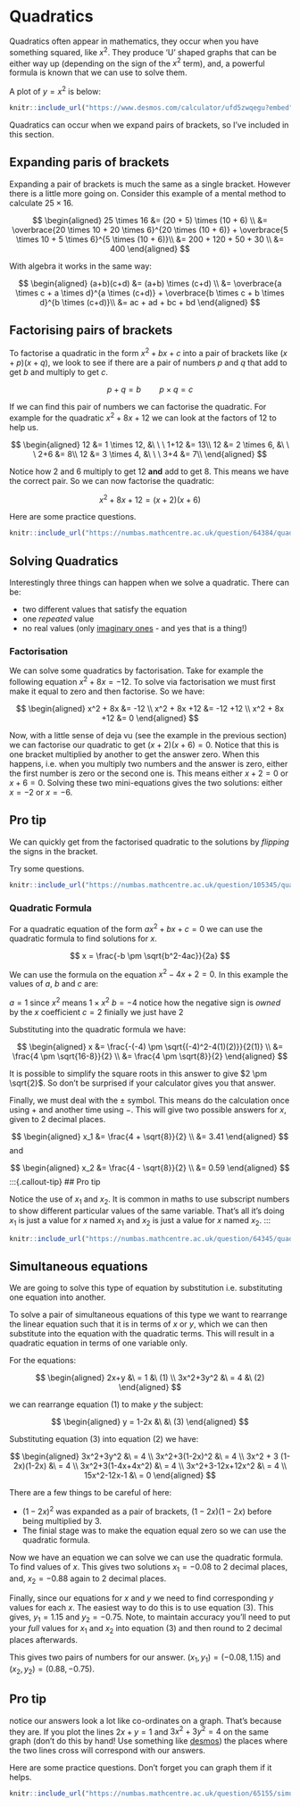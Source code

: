 # Quadratics

Quadratics often appear in mathematics, they occur when you have something squared, like $x^2$. They produce 'U' shaped graphs that can be either way up (depending on the sign of the $x^2$ term), and, a powerful formula is known that we can use to solve them.

A plot of $y=x^2$ is below:

```r
knitr::include_url("https://www.desmos.com/calculator/ufd5zwqegu?embed")
```

Quadratics can occur when we expand pairs of brackets, so I've included in this section.

## Expanding paris of brackets

Expanding a pair of brackets is much the same as a single bracket. However there is a little more going on. Consider this example of a mental method to calculate $25 \times 16$.

$$
\begin{aligned} 25 \times 16 &= (20 + 5) \times (10 + 6) \\
&= \overbrace{20 \times 10 + 20 \times 6}^{20 \times (10 + 6)} + \overbrace{5 \times 10 + 5 \times 6}^{5 \times (10 + 6)}\\
&= 200 + 120 + 50 + 30 \\
&= 400
\end{aligned}
$$

With algebra it works in the same way:

$$
\begin{aligned} (a+b)(c+d) &= (a+b) \times (c+d) \\
&= \overbrace{a \times c + a \times d}^{a \times (c+d)} + \overbrace{b \times c + b \times d}^{b \times (c+d)}\\
&= ac + ad + bc + bd
\end{aligned}
$$

## Factorising pairs of brackets

To factorise a quadratic in the form $x^2 +bx +c$ into a pair of brackets like $(x+p)(x+q)$, we look to see if there are a pair of numbers $p$ and $q$ that add to get $b$ and multiply to get $c$.

$$
p+q = b \quad \quad p \times q = c
$$

If we can find this pair of numbers we can factorise the quadratic. For example for the quadratic $x^2 + 8x +12$ we can look at the factors of $12$ to help us.

$$
\begin{aligned} 12 &= 1 \times 12, &\ \  \  1+12 &= 13\\
12 &= 2 \times 6, &\ \  \  2+6 &= 8\\
12 &= 3 \times 4, &\ \  \  3+4 &= 7\\
\end{aligned}
$$

Notice how $2$ and $6$ multiply to get $12$ **and** add to get $8$. This means we have the correct pair. So we can now factorise the quadratic:

$$
x^2 + 8x +12 = (x+2)(x+6)
$$

Here are some practice questions. 

```r
knitr::include_url("https://numbas.mathcentre.ac.uk/question/64384/quadratics-factorisation-1/embed/?token=1e79515a-591e-457e-afe3-d82103bb02e9", height="800px")
```

## Solving Quadratics

Interestingly three things can happen when we solve a quadratic. There can be:

- two different values that satisfy the equation
- one *repeated* value
- no real values (only [imaginary ones](https://en.wikipedia.org/wiki/Imaginary_number) - and yes that is a thing!)

### Factorisation

We can solve some quadratics by factorisation. Take for example the following equation $x^2 + 8x = -12$. To solve via factorisation we must first make it equal to zero and then factorise. So we have:

$$
\begin{aligned} x^2 + 8x &= -12 \\
x^2 + 8x +12 &= -12 +12 \\
x^2 + 8x +12 &= 0
\end{aligned}
$$

Now, with a little sense of deja vu (see the example in the previous section) we can factorise our quadratic to get $(x+2)(x+6)=0$. Notice that this is one bracket multiplied by another to get the answer zero. When this happens, i.e. when you multiply two numbers and the answer is zero, either the first number is zero or the second one is. This means either $x+2=0$ or $x+6=0$. Solving these two mini-equations gives the two solutions: either $x=-2$ or $x=-6$. 

:::{.callout-tip}
## Pro tip

We can quickly get from the factorised quadratic to the solutions by *flipping* the signs in the bracket. 
:::

Try some questions. 

```r
knitr::include_url("https://numbas.mathcentre.ac.uk/question/105345/quadratics-solving-by-factorisation/embed/?token=84458480-2b4c-4902-9920-c43792afedcd", height="800px")
```

### Quadratic Formula

For a quadratic equation of the form $ax^2 + bx + c = 0$ we can use the quadratic formula to find solutions for $x$.

$$
x = \frac{-b \pm \sqrt{b^2-4ac}}{2a}
$$

We can use the formula on the equation $x^2 -4x +2 = 0$. In this example the values of $a$, $b$ and $c$ are:

$a=1$ since $x^2$ means $1 \times x^2$
$b=-4$ notice how the negative sign is *owned* by the $x$ coefficient
$c=2$ finially we just have $2$

Substituting into the quadratic formula we have:

$$
\begin{aligned} x &= \frac{-(-4) \pm \sqrt{(-4)^2-4(1)(2)}}{2(1)} \\
&= \frac{4 \pm \sqrt{16-8}}{2} \\
&= \frac{4 \pm \sqrt{8}}{2}
\end{aligned}
$$

It is possible to simplify the square roots in this answer to give $2 \pm \sqrt{2}$. So don't be surprised if your calculator gives you that answer.

Finally, we must deal with the $\pm$ symbol. This means do the calculation once using $+$ and another time using $-$. This will give two possible answers for $x$, given to $2$ decimal places.

$$
\begin{aligned} x_1 &= \frac{4 + \sqrt{8}}{2} \\
&= 3.41
\end{aligned}
$$
and

$$
\begin{aligned} x_2 &= \frac{4 - \sqrt{8}}{2} \\
&= 0.59
\end{aligned}
$$
:::{.callout-tip}
## Pro tip

Notice the use of $x_1$ and $x_2$. It is common in maths to use subscript numbers to show different particular values of the same variable. That's all it's doing $x_1$ is just a value for $x$ named $x_1$ and $x_2$ is just a value for $x$ named $x_2$.
:::

```r
knitr::include_url("https://numbas.mathcentre.ac.uk/question/64345/quadratics-using-the-quadratic-formula/embed/?token=df746faf-a094-4dd6-8e2b-19ae44306fc8", height="800px")
```

## Simultaneous equations

We are going to solve this type of equation by substitution i.e. substituting one equation into another.

To solve a pair of simultaneous equations of this type we want to rearrange the linear equation such that it is in terms of $x$ or $y$, which we can then substitute into the equation with the quadratic terms. This will result in a quadratic equation in terms of one variable only.

For the equations:

$$
\begin{aligned} 2x+y &\ = 1  &\ (1) \\ 
3x^2+3y^2 &\ = 4 &\ (2)
\end{aligned}
$$

we can rearrange equation $(1)$ to make $y$ the subject:

$$
\begin{aligned} y = 1-2x &\ &\ (3) \end{aligned}
$$

Substituting equation $(3)$ into equation $(2)$ we have:

$$
\begin{aligned}
3x^2+3y^2 &\ = 4 \\
3x^2+3(1-2x)^2 &\ = 4 \\
3x^2 + 3 (1-2x)(1-2x) &\ = 4 \\
3x^2+3(1-4x+4x^2) &\ = 4 \\
3x^2+3-12x+12x^2 &\ = 4 \\
15x^2-12x-1 &\ = 0
\end{aligned}
$$

:::{.callout-warning}
There are a few things to be careful of here:

* $(1-2x)^2$ was expanded as a pair of brackets, $(1-2x)(1-2x)$ before being multiplied by $3$.
* The finial stage was to make the equation equal zero so we can use the quadratic formula.
:::

Now we have an equation we can solve we can use the quadratic formula. To find values of $x$. This gives two solutions $x_1 = -0.08$ to 2 decimal places, and, $x_2 = -0.88$ again to 2 decimal places.

Finally, since our equations for $x$ and $y$ we need to find corresponding $y$ values for each $x$. The easiest way to do this is to use equation $(3)$. This gives, $y_1 =1.15$ and $y_2 = -0.75$. Note, to maintain accuracy you'll need to put your *full* values for $x_1$ and $x_2$ into equation (3) and then round to $2$ decimal places afterwards.

This gives two pairs of numbers for our answer. $(x_1,y_1) = (-0.08,1.15)$ and $(x_2,y_2)=(0.88,-0.75)$.

:::{.callout-tip}
## Pro tip

notice our answers look a lot like co-ordinates on a graph. That's because they are. If you plot the lines $2x+y = 1$ and $3x^2+3y^2 = 4$ on the same graph (don't do this by hand! Use something like [desmos](https://www.desmos.com/calculator)) the places where the two lines cross will correspond with our answers.
:::

Here are some practice questions. Don't forget you can graph them if it helps.

```r
knitr::include_url("https://numbas.mathcentre.ac.uk/question/65155/simultaneous-equations-quadratics-1/embed/?token=582d176f-c880-4353-abdf-8f51e0c575b6", height="800px")
```
